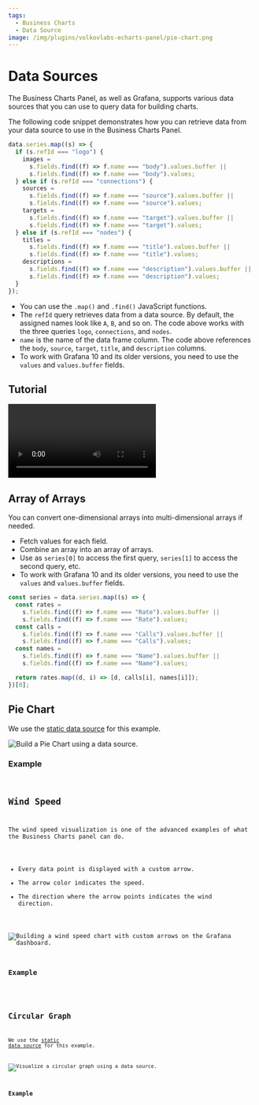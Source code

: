 ```yaml
---
tags:
  - Business Charts
  - Data Source
image: /img/plugins/volkovlabs-echarts-panel/pie-chart.png
---
```



# Data Sources

The Business Charts Panel, as well as Grafana, supports various data sources that you can use to query data for building charts.

The following code snippet demonstrates how you can retrieve data from your data source to use in the Business Charts Panel.

```javascript
data.series.map((s) => {
  if (s.refId === "logo") {
    images =
      s.fields.find((f) => f.name === "body").values.buffer ||
      s.fields.find((f) => f.name === "body").values;
  } else if (s.refId === "connections") {
    sources =
      s.fields.find((f) => f.name === "source").values.buffer ||
      s.fields.find((f) => f.name === "source").values;
    targets =
      s.fields.find((f) => f.name === "target").values.buffer ||
      s.fields.find((f) => f.name === "target").values;
  } else if (s.refId === "nodes") {
    titles =
      s.fields.find((f) => f.name === "title").values.buffer ||
      s.fields.find((f) => f.name === "title").values;
    descriptions =
      s.fields.find((f) => f.name === "description").values.buffer ||
      s.fields.find((f) => f.name === "description").values;
  }
});
```

- You can use the `.map()` and `.find()` JavaScript functions.
- The `refId` query retrieves data from a data source. By default, the assigned names look like `A`, `B`, and so on. The code above works with the three queries `logo`, `connections`, and `nodes`.
- `name` is the name of the data frame column. The code above references the `body`, `source`, `target`, `title`, and `description` columns.
- To work with Grafana 10 and its older versions, you need to use the `values` and `values.buffer` fields.

## Tutorial

<Video
  src="https://www.youtube.com/embed/K5YNMSIm9AM"
  title="How to use Data Source in the Business Charts in 90 seconds."
/>

## Array of Arrays

You can convert one-dimensional arrays into multi-dimensional arrays if needed.

- Fetch values for each field.
- Combine an array into an array of arrays.
- Use as `series[0]` to access the first query, `series[1]` to access the second query, etc.
- To work with Grafana 10 and its older versions, you need to use the `values` and `values.buffer` fields.

```javascript
const series = data.series.map((s) => {
  const rates =
    s.fields.find((f) => f.name === "Rate").values.buffer ||
    s.fields.find((f) => f.name === "Rate").values;
  const calls =
    s.fields.find((f) => f.name === "Calls").values.buffer ||
    s.fields.find((f) => f.name === "Calls").values;
  const names =
    s.fields.find((f) => f.name === "Name").values.buffer ||
    s.fields.find((f) => f.name === "Name").values;

  return rates.map((d, i) => [d, calls[i], names[i]]);
})[0];
```

## Pie Chart

We use the [static data source](/plugins/volkovlabs-static-datasource) for this example.

<Image
  title="Build a Pie Chart using a data source."
  src="/img/plugins/volkovlabs-echarts-panel/pie-chart.png"
/>

### Example

<Code
  url="https://github.com/VolkovLabs/volkovlabs.io/blob/main/docs/volkovlabs-echarts-panel/js/pie.js"
  language="js"
/>

## Wind Speed

The wind speed visualization is one of the advanced examples of what the Business Charts panel can do.

- Every data point is displayed with a custom arrow.
- The arrow color indicates the speed.
- The direction where the arrow points indicates the wind direction.

<Image
  title="Building a wind speed chart with custom arrows on the Grafana dashboard."
  src="/img/plugins/volkovlabs-echarts-panel/wind-speed.png"
/>

### Example

<Code
  url="https://github.com/VolkovLabs/volkovlabs.io/blob/main/docs/volkovlabs-echarts-panel/js/wind.js"
  language="js"
/>

## Circular Graph

We use the [static data source](/plugins/volkovlabs-static-datasource) for this example.

<Image
  title="Visualize a circular graph using a data source."
  src="/img/plugins/volkovlabs-echarts-panel/circular-graph.png"
/>

### Example

<Code
  url="https://github.com/VolkovLabs/volkovlabs.io/blob/main/docs/volkovlabs-echarts-panel/js/graph.js"
  language="js"
/>
